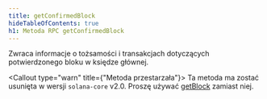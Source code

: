 ```yaml
---
title: getConfirmedBlock
hideTableOfContents: true
h1: Metoda RPC getConfirmedBlock
---
```


Zwraca informacje o tożsamości i transakcjach dotyczących potwierdzonego bloku w
księdze głównej.

<Callout type="warn" title={"Metoda przestarzała"}>
  Ta metoda ma zostać usunięta w wersji `solana-core` v2.0. Proszę używać
  [getBlock](/docs/rpc/http/getblock) zamiast niej.
</Callout>
